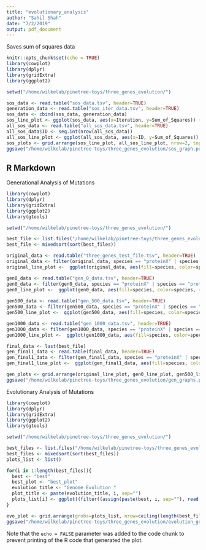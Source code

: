 ```yaml
---
title: "evolutionary_analysis"
author: "Sahil Shah"
date: "7/2/2019"
output: pdf_document
---
```


Saves sum of squares data
```r
knitr::opts_chunk$set(echo = TRUE)
library(cowplot)
library(dplyr)
library(gridExtra)
library(ggplot2)

setwd("/home/wilkelab/pinetree-toys/three_genes_evolution/")

sos_data <- read.table("sos_data.tsv", header=TRUE)
generation_data <- read.table("sos_iter_data.tsv", header=TRUE)
sos_data <- cbind(sos_data, generation_data)
sos_line_plot <- ggplot(sos_data, aes(x=Iteration, y=Sum_of_Squares)) + geom_point(stat="identity") + geom_line(stat="identity") + ggtitle("Evolution of Sum of Squares")
all_sos_data <- read.table("all_sos_data.tsv", header=TRUE)
all_sos_data$ID <- seq.int(nrow(all_sos_data))
all_sos_line_plot <- ggplot(all_sos_data, aes(x=ID, y=Sum_of_Squares)) + geom_point(stat="identity") + geom_line(stat="identity") + ggtitle("All Sum of Squares Values")
sos_plots <- grid.arrange(sos_line_plot, all_sos_line_plot, nrow=2, top="Sum of Squares Data")
ggsave("/home/wilkelab/pinetree-toys/three_genes_evolution/sos_graph.pdf", sos_plots, width=20, height=10)
```
## R Markdown

Generational Analysis of Mutations
```r
library(cowplot)
library(dplyr)
library(gridExtra)
library(ggplot2)
library(gtools)

setwd("/home/wilkelab/pinetree-toys/three_genes_evolution/")

best_file <- list.files("/home/wilkelab/pinetree-toys/three_genes_evolution/", pattern="best_replicated_gen_")
best_file <- mixedsort(sort(best_files))

original_data <- read.table("three_genes_test_file.tsv", header=TRUE)
original_data <- filter(original_data, species == "proteinX" | species == "proteinY" | species == "proteinZ")
original_line_plot <-  ggplot(original_data, aes(fill=species, color=species, x=time, y=transcript)) + geom_line(stat="identity") + ggtitle("Original Genome Function")

gen0_data <- read.table("gen_0_data.tsv", header=TRUE)
gen0_data <- filter(gen0_data, species == "proteinX" | species == "proteinY" | species == "proteinZ")
gen0_line_plot <-  ggplot(gen0_data, aes(fill=species, color=species, x=time, y=transcript)) + geom_line(stat="identity") + ggtitle("Genome Function at Generation 0")
  
gen500_data <- read.table("gen_500_data.tsv", header=TRUE)
gen500_data <- filter(gen500_data, species == "proteinX" | species == "proteinY" | species == "proteinZ")
gen500_line_plot <-  ggplot(gen500_data, aes(fill=species, color=species, x=time, y=transcript)) + geom_line(stat="identity") + ggtitle("Genome Function at Generation 500")

gen1000_data <- read.table("gen_1000_data.tsv", header=TRUE)
gen1000_data <- filter(gen1000_data, species == "proteinX" | species == "proteinY" | species == "proteinZ")
gen1000_line_plot <-  ggplot(gen1000_data, aes(fill=species, color=species, x=time, y=transcript)) + geom_line(stat="identity") + ggtitle("Genome Function at Generation 1000")

final_data <- last(best_file)
gen_final1_data <- read.table(final_data, header=TRUE)
gen_final1_data <- filter(gen_final1_data, species == "proteinX" | species == "proteinY" | species == "proteinZ")
gen_final1_line_plot <-  ggplot(gen_final1_data, aes(fill=species, color=species, x=time, y=transcript)) + geom_line(stat="identity") + ggtitle("Genome Function of Best Genome Found")

gen_plots <- grid.arrange(original_line_plot, gen0_line_plot, gen500_line_plot, gen1000_line_plot, gen_final1_line_plot, nrow=2, ncol=3, top="Generational Pattern of Gene Transcripts")
ggsave("/home/wilkelab/pinetree-toys/three_genes_evolution/gen_graphs.pdf", gen_plots, width=20, height=10)

```
Evolutionary Analysis of Mutations

```r
library(cowplot)
library(dplyr)
library(gridExtra)
library(ggplot2)
library(gtools)

setwd("/home/wilkelab/pinetree-toys/three_genes_evolution/")

best_files <- list.files("/home/wilkelab/pinetree-toys/three_genes_evolution/", pattern="best_replicated_gen_")
best_files <- mixedsort(sort(best_files))
plots_list <- list()

for(i in 1:length(best_files)){
  best <- "best"
  best_plot <- "best_plot"
  evolution_title <- "Genome Evolution "
  plot_title <- paste(evolution_title, i, sep="")
  plots_list[i] <- ggplot((filter((assign(paste(best, i, sep=""), read.table(best_files[i], header=TRUE))), species == "proteinX" |   species == "proteinY" | species == "proteinZ")), aes(fill=species, color=species, x=time, y=transcript)) +                          geom_line(stat="identity") + ggtitle(plot_title) 
}

evo_plot <- grid.arrange(grobs=plots_list, nrow=ceiling(length(best_files) / 2), ncol=ceiling(length(best_files) / 2), top="Evolutionary Pattern of Gene Transcripts")
ggsave("/home/wilkelab/pinetree-toys/three_genes_evolution/evolution_graphs.pdf", evo_plot, width=30, height=30, limitsize=FALSE)

```

Note that the `echo = FALSE` parameter was added to the code chunk to prevent printing of the R code that generated the plot.
